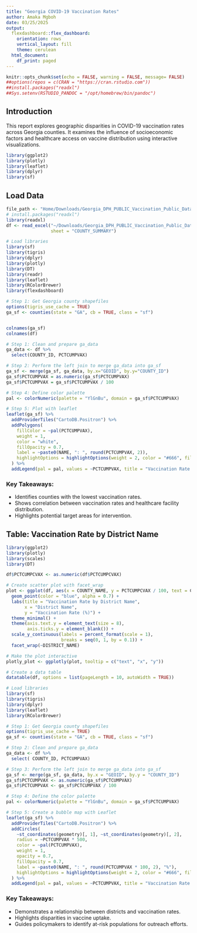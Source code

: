 ```yaml
---
title: "Georgia COVID-19 Vaccination Rates"
author: Amaka Mgboh
date: 03/25/2025
output:
  flexdashboard::flex_dashboard:
    orientation: rows
    vertical_layout: fill
    theme: cerulean
  html_document:
    df_print: paged
---
```


```r
knitr::opts_chunk$set(echo = FALSE, warning = FALSE, message= FALSE)
##options(repos = c(CRAN = "https://cran.rstudio.com"))
##install.packages("readxl")
##Sys.setenv(RSTUDIO_PANDOC = "/opt/homebrew/bin/pandoc")
```

## Introduction
This report explores geographic disparities in COVID-19 vaccination rates across Georgia counties. It examines the influence of socioeconomic factors and healthcare access on vaccine distribution using interactive visualizations.

```r
library(ggplot2)
library(plotly)
library(leaflet)
library(dplyr)
library(sf)
```

## Load Data
```r
file_path <- "Home/Downloads/Georgia_DPH_PUBLIC_Vaccination_Public_Data_in_Excel.xlsx"
# install.packages("readxl")  
library(readxl)
df <- read_excel("~/Downloads/Georgia_DPH_PUBLIC_Vaccination_Public_Data_in_Excel.xlsx", 
                 sheet = "COUNTY_SUMMARY")
```

```r
# Load libraries
library(sf)
library(tigris)
library(dplyr)
library(plotly)
library(DT)
library(readr)
library(leaflet)
library(RColorBrewer)
library(flexdashboard)

# Step 1: Get Georgia county shapefiles
options(tigris_use_cache = TRUE)
ga_sf <- counties(state = "GA", cb = TRUE, class = "sf")


colnames(ga_sf)  
colnames(df)     

# Step 1: Clean and prepare ga_data
ga_data <- df %>%
  select(COUNTY_ID, PCTCUMPVAX)  

# Step 2: Perform the left join to merge ga_data into ga_sf
ga_sf <- merge(ga_sf, ga_data, by.x="GEOID", by.y="COUNTY_ID")
ga_sf$PCTCUMPVAX = as.numeric(ga_sf$PCTCUMPVAX)
ga_sf$PCTCUMPVAX = ga_sf$PCTCUMPVAX / 100 

# Step 4: Define color palette
pal <- colorNumeric(palette = "YlGnBu", domain = ga_sf$PCTCUMPVAX)

# Step 5: Plot with leaflet
leaflet(ga_sf) %>%
  addProviderTiles("CartoDB.Positron") %>%
  addPolygons(
    fillColor = ~pal(PCTCUMPVAX),
    weight = 1,
    color = "white",
    fillOpacity = 0.7,
    label = ~paste0(NAME, ": ", round(PCTCUMPVAX, 2)),
    highlightOptions = highlightOptions(weight = 2, color = "#666", fillOpacity = 0.9, bringToFront = TRUE)
  ) %>%
  addLegend(pal = pal, values = ~PCTCUMPVAX, title = "Vaccination Rate %", position = "bottomright")


```


### Key Takeaways:
- Identifies counties with the lowest vaccination rates.
- Shows correlation between vaccination rates and healthcare facility distribution.
- Highlights potential target areas for intervention.

## Table: Vaccination Rate by District Name
```r
library(ggplot2)
library(plotly)
library(scales)
library(DT) 

df$PCTCUMPCVAX <- as.numeric(df$PCTCUMPCVAX)

# Create scatter plot with facet_wrap
plot <- ggplot(df, aes(x = COUNTY_NAME, y = PCTCUMPCVAX / 100, text = COUNTY_NAME)) + 
  geom_point(color = "blue", alpha = 0.7) +
  labs(title = "Vaccination Rate by District Name",
       x = "District Name",
       y = "Vaccination Rate (%)") +
  theme_minimal() +
  theme(axis.text.y = element_text(size = 8), 
        axis.ticks.y = element_blank()) + 
  scale_y_continuous(labels = percent_format(scale = 1),  
                     breaks = seq(0, 1, by = 0.1)) + 
  facet_wrap(~DISTRICT_NAME) 

# Make the plot interactive
plotly_plot <- ggplotly(plot, tooltip = c("text", "x", "y"))

# Create a data table
datatable(df, options = list(pageLength = 10, autoWidth = TRUE))

```

```r
# Load libraries
library(sf)
library(tigris)
library(dplyr)
library(leaflet)
library(RColorBrewer)

# Step 1: Get Georgia county shapefiles
options(tigris_use_cache = TRUE)
ga_sf <- counties(state = "GA", cb = TRUE, class = "sf")

# Step 2: Clean and prepare ga_data
ga_data <- df %>%
  select( COUNTY_ID, PCTCUMPVAX)  

# Step 3: Perform the left join to merge ga_data into ga_sf
ga_sf <- merge(ga_sf, ga_data, by.x = "GEOID", by.y = "COUNTY_ID")
ga_sf$PCTCUMPVAX <- as.numeric(ga_sf$PCTCUMPVAX)
ga_sf$PCTCUMPVAX <- ga_sf$PCTCUMPVAX / 100  

# Step 4: Define the color palette
pal <- colorNumeric(palette = "YlGnBu", domain = ga_sf$PCTCUMPVAX)

# Step 5: Create a bubble map with Leaflet
leaflet(ga_sf) %>%
  addProviderTiles("CartoDB.Positron") %>%
  addCircles(
    ~st_coordinates(geometry)[, 1], ~st_coordinates(geometry)[, 2],  
    radius = ~PCTCUMPVAX * 500,  
    color = ~pal(PCTCUMPVAX),  
    weight = 1,
    opacity = 0.7,
    fillOpacity = 0.7,
    label = ~paste0(NAME, ": ", round(PCTCUMPVAX * 100, 2), "%"),  
    highlightOptions = highlightOptions(weight = 2, color = "#666", fillOpacity = 0.9, bringToFront = TRUE)
  ) %>%
  addLegend(pal = pal, values = ~PCTCUMPVAX, title = "Vaccination Rate %", position = "bottomright")
```

### Key Takeaways:
- Demonstrates a relationship between districts and vaccination rates.
- Highlights disparities in vaccine uptake.
- Guides policymakers to identify at-risk populations for outreach efforts.